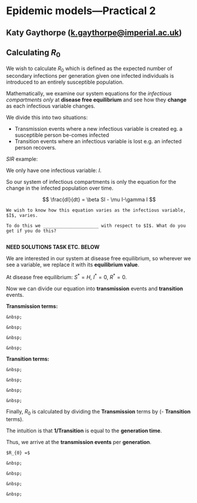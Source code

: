 # Epidemic models---Practical 2 {#epi2}

## Katy Gaythorpe ([k.gaythorpe@imperial.ac.uk](mailto:k.gaythorpe@imperial.ac.uk)) {.unlisted .unnumbered}

## Calculating $R_{0}$

We wish to calculate $R_{0}$ which is defined as the expected number of secondary infections per generation given one infected individuals is introduced to an entirely susceptible population.

Mathematically, we examine our system equations for the *infectious compartments only* at **disease free equilibrium** and see how they **change** as each infectious variable changes.

We divide this into two situations:

* Transmission events where a new infectious variable is created eg. a susceptible person be-comes infected
* Transition events where an infectious variable is lost e.g. an infected person recovers.

$SIR$ example:

\begin{align}
    \frac{dS}{dt} &= \mu H - \beta SI - \mu S\\
    \frac{dI}{dt} &= \beta SI - \mu I - \gamma I\\
    \frac{dR}{dt} &= \gamma I - \mu R.
\end{align}

We only have one infectious variable: $I$.

So our system of infectious compartments is only the equation for the change in the infected population over time.

$$
    \frac{dI}{dt} = \beta SI - \mu I-\gamma I
$$

```task
We wish to know how this equation varies as the infectious variable, $I$, varies.

To do this we _____________________ with respect to $I$. What do you get if you do this?
```

```solution
```

**NEED SOLUTIONS TASK ETC. BELOW**

We are interested in our system at disease free equilibrium, so wherever we see a variable, we replace it with its **equilibrium value**.

At disease free equilibrium: $S^{*}=H$, $I^{*}=0$, $R^{*}=0$.

Now we can divide our equation into **transmission** events and **transition** events.

**Transmission terms:**

```task

&nbsp;

&nbsp;

&nbsp;

&nbsp;

```

**Transition terms:**

```task

&nbsp;

&nbsp;

&nbsp;

&nbsp;

```

Finally, $R_{0}$ is calculated by dividing the **Transmission** terms by (- **Transition** terms).

The intuition is that **$1/\text{Transition}$** is equal to the **generation time**.

Thus, we arrive at the **transmission events** per **generation**.


```task

$R_{0} =$

&nbsp;

&nbsp;

&nbsp;

&nbsp;

```











